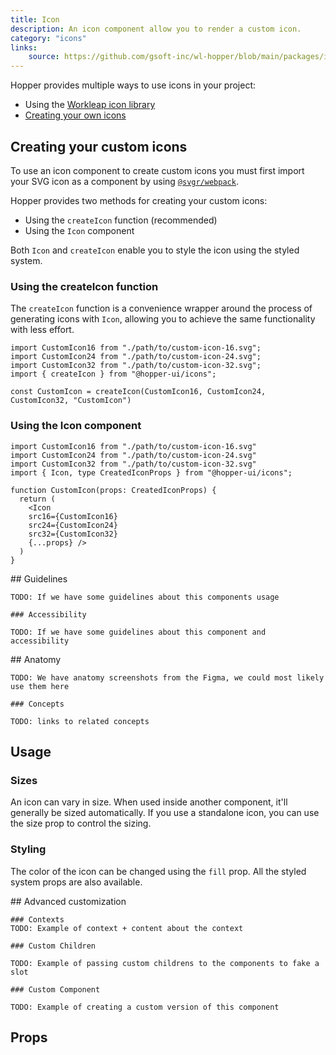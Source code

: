 ```yaml
---
title: Icon
description: An icon component allow you to render a custom icon.
category: "icons"
links:
    source: https://github.com/gsoft-inc/wl-hopper/blob/main/packages/icons/src/Icon.tsx
---
```


<Example src="icons/docs/preview" isOpen />

Hopper provides multiple ways to use icons in your project:

- Using the [Workleap icon library](/icons/overview/introduction)
- [Creating your own icons](#creating-your-custom-icons)

## Creating your custom icons

To use an icon component to create custom icons you must first import your SVG icon as a component by using [`@svgr/webpack`](https://react-svgr.com/docs/getting-started/).

Hopper provides two methods for creating your custom icons:

- Using the `createIcon` function (recommended)
- Using the `Icon` component

Both `Icon` and `createIcon` enable you to style the icon using the styled system.

### Using the createIcon function

The `createIcon` function is a convenience wrapper around the process of generating icons with `Icon`, allowing you to achieve the same functionality with less effort.

```tsx {6}
import CustomIcon16 from "./path/to/custom-icon-16.svg";
import CustomIcon24 from "./path/to/custom-icon-24.svg";
import CustomIcon32 from "./path/to/custom-icon-32.svg";
import { createIcon } from "@hopper-ui/icons";

const CustomIcon = createIcon(CustomIcon16, CustomIcon24, CustomIcon32, "CustomIcon")
```

### Using the Icon component

```tsx {8-12}
import CustomIcon16 from "./path/to/custom-icon-16.svg"
import CustomIcon24 from "./path/to/custom-icon-24.svg"
import CustomIcon32 from "./path/to/custom-icon-32.svg"
import { Icon, type CreatedIconProps } from "@hopper-ui/icons";

function CustomIcon(props: CreatedIconProps) {
  return (
    <Icon
    src16={CustomIcon16}
    src24={CustomIcon24}
    src32={CustomIcon32}
    {...props} />
  )
}
```

<FeatureFlag flag="next">
    ## Guidelines

    TODO: If we have some guidelines about this components usage

    ### Accessibility

    TODO: If we have some guidelines about this component and accessibility
</FeatureFlag>

<FeatureFlag flag="rc">
    ## Anatomy

    TODO: We have anatomy screenshots from the Figma, we could most likely use them here

    ### Concepts

    TODO: links to related concepts
</FeatureFlag>

## Usage

### Sizes

An icon can vary in size. When used inside another component, it'll generally be sized automatically. If you use a standalone icon, you can use the size prop to control the sizing.

<Example src="icons/docs/sizes" />

### Styling

The color of the icon can be changed using the `fill` prop. All the styled system props are also available.

<Example src="icons/docs/styling" />

<FeatureFlag flag="next">
    ## Advanced customization

    ### Contexts
    TODO: Example of context + content about the context

    ### Custom Children

    TODO: Example of passing custom childrens to the components to fake a slot

    ### Custom Component

    TODO: Example of creating a custom version of this component
</FeatureFlag>

## Props

<PropTable component="Icon" />
